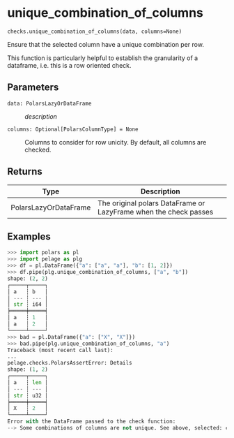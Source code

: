 # unique_combination_of_columns { #pelage.checks.unique_combination_of_columns }

`checks.unique_combination_of_columns(data, columns=None)`

Ensure that the selected column have a unique combination per row.

This function is particularly helpful to establish the granularity of a dataframe,
i.e. this is a row oriented check.

## Parameters

<code><span class="parameter-name">data</span><span class="parameter-annotation-sep">:</span> <span class="parameter-annotation">PolarsLazyOrDataFrame</span></code>

:   _description_

<code><span class="parameter-name">columns</span><span class="parameter-annotation-sep">:</span> <span class="parameter-annotation">Optional\[PolarsColumnType\]</span> <span class="parameter-default-sep">=</span> <span class="parameter-default">None</span></code>

:   Columns to consider for row unicity. By default, all columns are checked.

## Returns

| Type                  | Description                                                      |
|-----------------------|------------------------------------------------------------------|
| PolarsLazyOrDataFrame | The original polars DataFrame or LazyFrame when the check passes |

## Examples

```python
>>> import polars as pl
>>> import pelage as plg
>>> df = pl.DataFrame({"a": ["a", "a"], "b": [1, 2]})
>>> df.pipe(plg.unique_combination_of_columns, ["a", "b"])
shape: (2, 2)
┌─────┬─────┐
│ a   ┆ b   │
│ --- ┆ --- │
│ str ┆ i64 │
╞═════╪═════╡
│ a   ┆ 1   │
│ a   ┆ 2   │
└─────┴─────┘
>>> bad = pl.DataFrame({"a": ["X", "X"]})
>>> bad.pipe(plg.unique_combination_of_columns, "a")
Traceback (most recent call last):
...
pelage.checks.PolarsAssertError: Details
shape: (1, 2)
┌─────┬─────┐
│ a   ┆ len │
│ --- ┆ --- │
│ str ┆ u32 │
╞═════╪═════╡
│ X   ┆ 2   │
└─────┴─────┘
Error with the DataFrame passed to the check function:
--> Some combinations of columns are not unique. See above, selected: col("a")
```
